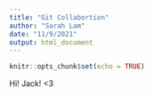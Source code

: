 ```yaml
---
title: "Git Collabortion"
author: "Sarah Lam"
date: "11/9/2021"
output: html_document
---
```


```r
knitr::opts_chunk$set(echo = TRUE)
```

Hi! Jack! <3